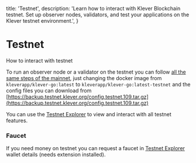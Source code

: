   title: 'Testnet',
  description: 'Learn how to interact with Klever Blockchain testnet. Set up observer nodes, validators, and test your applications on the Klever testnet environment.',
}

# Testnet

How to interact with testnet

To run an observer node or a validator on the testnet you can follow [all the same steps of the mainnet](/node-operations#how-to-run-a-node), just changing the docker image from `kleverapp/klever-go:latest` to `kleverapp/klever-go:latest-testnet` and the config files you can download from [https://backup.testnet.klever.org/config.testnet.109.tar.gz](https://backup.testnet.klever.org/config.testnet.109.tar.gz)

You can use the [Testnet Explorer](https://testnet.kleverscan.org/) to view and interact with all testnet features.

### Faucet

If you need money on testnet you can request a faucet in [Testnet Explorer](https://testnet.kleverscan.org/) wallet details (needs extension installed).